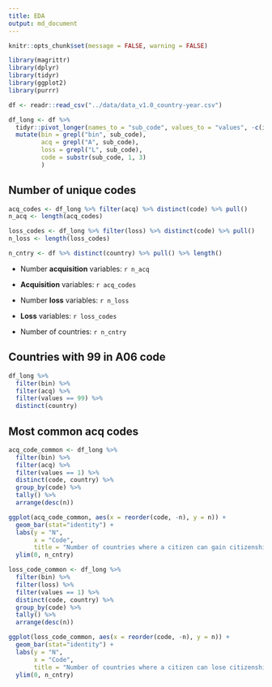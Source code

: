 ```yaml
---
title: EDA
output: md_document
---
```


```r
knitr::opts_chunk$set(message = FALSE, warning = FALSE)
```

```r
library(magrittr)
library(dplyr)
library(tidyr)
library(ggplot2)
library(purrr)

df <- readr::read_csv("../data/data_v1.0_country-year.csv")

df_long <- df %>%
  tidyr::pivot_longer(names_to = "sub_code", values_to = "values", -c(iso3, country, year, region)) %>% 
  mutate(bin = grepl("bin", sub_code),
         acq = grepl("A", sub_code),
         loss = grepl("L", sub_code),
         code = substr(sub_code, 1, 3)
         )
```

## Number of unique codes

```r
acq_codes <- df_long %>% filter(acq) %>% distinct(code) %>% pull()
n_acq <- length(acq_codes)

loss_codes <- df_long %>% filter(loss) %>% distinct(code) %>% pull()
n_loss <- length(loss_codes)

n_cntry <- df %>% distinct(country) %>% pull() %>% length()
```

* Number **acquisition** variables: `r n_acq`
* **Acquisition** variables: `r acq_codes`

* Number **loss** variables: `r n_loss`
* **Loss** variables: `r loss_codes`

* Number of countries: `r n_cntry`

## Countries with 99 in A06 code

```r
df_long %>%
  filter(bin) %>%
  filter(acq) %>%
  filter(values == 99) %>% 
  distinct(country)
```

## Most common acq codes

```r
acq_code_common <- df_long %>%
  filter(bin) %>%
  filter(acq) %>%
  filter(values == 1) %>%
  distinct(code, country) %>% 
  group_by(code) %>% 
  tally() %>% 
  arrange(desc(n))

ggplot(acq_code_common, aes(x = reorder(code, -n), y = n)) +
  geom_bar(stat="identity") +
  labs(y = "N",
       x = "Code",
       title = "Number of countries where a citizen can gain citizenship by code") +
  ylim(0, n_cntry)
```

```r
loss_code_common <- df_long %>%
  filter(bin) %>%
  filter(loss) %>%
  filter(values == 1) %>%
  distinct(code, country) %>% 
  group_by(code) %>% 
  tally() %>% 
  arrange(desc(n))

ggplot(loss_code_common, aes(x = reorder(code, -n), y = n)) +
  geom_bar(stat="identity") +
  labs(y = "N",
       x = "Code",
       title = "Number of countries where a citizen can lose citizenship by code") +
  ylim(0, n_cntry)
```